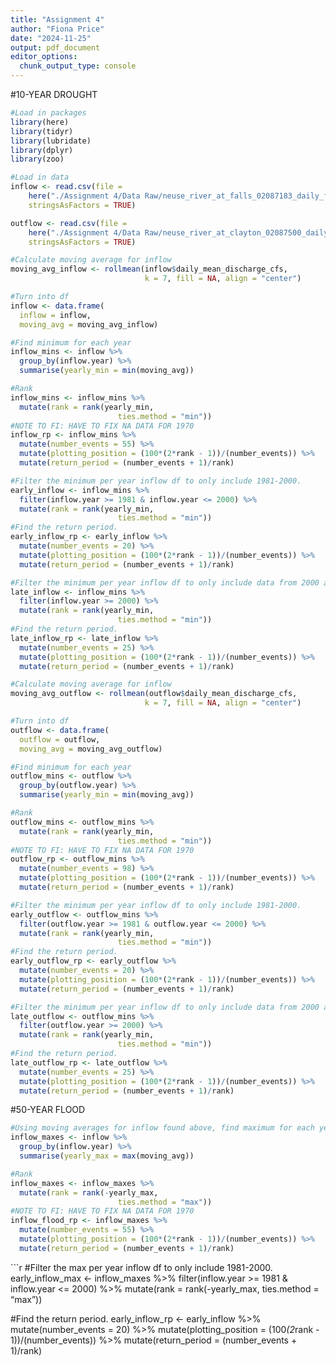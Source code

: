 ```yaml
---
title: "Assignment 4"
author: "Fiona Price"
date: "2024-11-25"
output: pdf_document
editor_options: 
  chunk_output_type: console
---
```

#10-YEAR DROUGHT

```r
#Load in packages
library(here)
library(tidyr)
library(lubridate)
library(dplyr)
library(zoo)

#Load in data
inflow <- read.csv(file = 
    here("./Assignment 4/Data Raw/neuse_river_at_falls_02087183_daily_flow_updated.csv"),
    stringsAsFactors = TRUE)

outflow <- read.csv(file = 
    here("./Assignment 4/Data Raw/neuse_river_at_clayton_02087500_daily_flow_updated.csv"),
    stringsAsFactors = TRUE)


```

```r
#Calculate moving average for inflow
moving_avg_inflow <- rollmean(inflow$daily_mean_discharge_cfs, 
                              k = 7, fill = NA, align = "center")

#Turn into df 
inflow <- data.frame(
  inflow = inflow,
  moving_avg = moving_avg_inflow)

#Find minimum for each year
inflow_mins <- inflow %>% 
  group_by(inflow.year) %>% 
  summarise(yearly_min = min(moving_avg))

#Rank
inflow_mins <- inflow_mins %>% 
  mutate(rank = rank(yearly_min,
                        ties.method = "min"))
#NOTE TO FI: HAVE TO FIX NA DATA FOR 1970
inflow_rp <- inflow_mins %>% 
  mutate(number_events = 55) %>% 
  mutate(plotting_position = (100*(2*rank - 1))/(number_events)) %>% 
  mutate(return_period = (number_events + 1)/rank)

```

```r
#Filter the minimum per year inflow df to only include 1981-2000.
early_inflow <- inflow_mins %>% 
  filter(inflow.year >= 1981 & inflow.year <= 2000) %>% 
  mutate(rank = rank(yearly_min,
                        ties.method = "min"))
#Find the return period.
early_inflow_rp <- early_inflow %>% 
  mutate(number_events = 20) %>% 
  mutate(plotting_position = (100*(2*rank - 1))/(number_events)) %>% 
  mutate(return_period = (number_events + 1)/rank)

```

```r
#Filter the minimum per year inflow df to only include data from 2000 and beyond.
late_inflow <- inflow_mins %>% 
  filter(inflow.year >= 2000) %>% 
  mutate(rank = rank(yearly_min,
                        ties.method = "min"))
#Find the return period.
late_inflow_rp <- late_inflow %>% 
  mutate(number_events = 25) %>% 
  mutate(plotting_position = (100*(2*rank - 1))/(number_events)) %>% 
  mutate(return_period = (number_events + 1)/rank)

```

```r
#Calculate moving average for inflow
moving_avg_outflow <- rollmean(outflow$daily_mean_discharge_cfs, 
                              k = 7, fill = NA, align = "center")

#Turn into df 
outflow <- data.frame(
  outflow = outflow,
  moving_avg = moving_avg_outflow)

#Find minimum for each year
outflow_mins <- outflow %>% 
  group_by(outflow.year) %>% 
  summarise(yearly_min = min(moving_avg))

#Rank
outflow_mins <- outflow_mins %>% 
  mutate(rank = rank(yearly_min,
                        ties.method = "min"))
#NOTE TO FI: HAVE TO FIX NA DATA FOR 1970
outflow_rp <- outflow_mins %>% 
  mutate(number_events = 98) %>% 
  mutate(plotting_position = (100*(2*rank - 1))/(number_events)) %>% 
  mutate(return_period = (number_events + 1)/rank)
```

```r
#Filter the minimum per year inflow df to only include 1981-2000.
early_outflow <- outflow_mins %>% 
  filter(outflow.year >= 1981 & outflow.year <= 2000) %>% 
  mutate(rank = rank(yearly_min,
                        ties.method = "min"))
#Find the return period.
early_outflow_rp <- early_outflow %>% 
  mutate(number_events = 20) %>% 
  mutate(plotting_position = (100*(2*rank - 1))/(number_events)) %>% 
  mutate(return_period = (number_events + 1)/rank)

```

```r
#Filter the minimum per year inflow df to only include data from 2000 and beyond.
late_outflow <- outflow_mins %>% 
  filter(outflow.year >= 2000) %>% 
  mutate(rank = rank(yearly_min,
                        ties.method = "min"))
#Find the return period.
late_outflow_rp <- late_outflow %>% 
  mutate(number_events = 25) %>% 
  mutate(plotting_position = (100*(2*rank - 1))/(number_events)) %>% 
  mutate(return_period = (number_events + 1)/rank)

```

#50-YEAR FLOOD
```r
#Using moving averages for inflow found above, find maximum for each year.
inflow_maxes <- inflow %>% 
  group_by(inflow.year) %>% 
  summarise(yearly_max = max(moving_avg))

#Rank
inflow_maxes <- inflow_maxes %>% 
  mutate(rank = rank(-yearly_max,
                        ties.method = "max"))
#NOTE TO FI: HAVE TO FIX NA DATA FOR 1970
inflow_flood_rp <- inflow_maxes %>% 
  mutate(number_events = 55) %>% 
  mutate(plotting_position = (100*(2*rank - 1))/(number_events)) %>% 
  mutate(return_period = (number_events + 1)/rank)

```

```r
#Filter the max per year inflow df to only include 1981-2000.
early_inflow_max <- inflow_maxes %>% 
  filter(inflow.year >= 1981 & inflow.year <= 2000) %>% 
  mutate(rank = rank(-yearly_max,
                        ties.method = "max"))

#Find the return period.
early_inflow_rp <- early_inflow %>% 
  mutate(number_events = 20) %>% 
  mutate(plotting_position = (100*(2*rank - 1))/(number_events)) %>% 
  mutate(return_period = (number_events + 1)/rank)